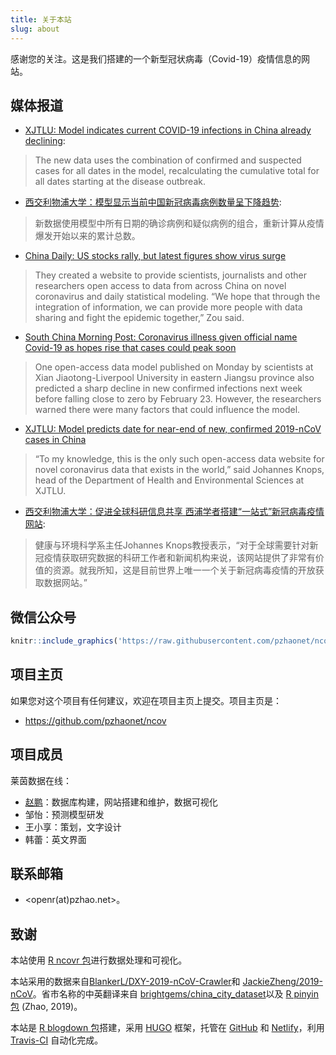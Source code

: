```yaml
---
title: 关于本站
slug: about
---
```


感谢您的关注。这是我们搭建的一个新型冠状病毒（Covid-19）疫情信息的网站。

## 媒体报道


- [XJTLU: Model indicates current COVID-19 infections in China already declining](https://www.xjtlu.edu.cn/en/news/2020/02/model-indicates-current-covid-19-infections-in-china-already-declining):

> The new data uses the combination of confirmed and suspected cases for all dates in the model, recalculating the cumulative total for all dates starting at the disease outbreak.

- [西交利物浦大学：模型显示当前中国新冠病毒病例数量呈下降趋势](https://www.xjtlu.edu.cn/zh/news/2020/02/yiqingchengxiajiangqushi):

> 新数据使用模型中所有日期的确诊病例和疑似病例的组合，重新计算从疫情爆发开始以来的累计总数。

- [China Daily: US stocks rally, but latest figures show virus surge](https://www.chinadaily.com.cn/a/202002/13/WS5e457070a310128217277670.html)

> They created a website to provide scientists, journalists and other researchers open access to data from across China on novel coronavirus and daily statistical modeling. "We hope that through the integration of information, we can provide more people with data sharing and fight the epidemic together," Zou said. 

- [South China Morning Post: Coronavirus illness given official name Covid-19 as hopes rise that cases could peak soon](https://www.scmp.com/news/china/society/article/3050090/deadly-coronavirus-renamed-covid-19-hopes-rise-disease-will-peak)

> One open-access data model published on Monday by scientists at Xian Jiaotong-Liverpool University in eastern Jiangsu province also predicted a sharp decline in new confirmed infections next week before falling close to zero by February 23. However, the researchers warned there were many factors that could influence the model.


- [XJTLU: Model predicts date for near-end of new, confirmed 2019-nCoV cases in China](https://www.xjtlu.edu.cn/en/news/2020/02/model-predicts-date-for-near-end-of-new-confirmed-2019-ncov-cases?_ga=2.186199017.1547123512.1581421183-425644583.1571043854)

> “To my knowledge, this is the only such open-access data website for novel coronavirus data that exists in the world,” said Johannes Knops, head of the Department of Health and Environmental Sciences at XJTLU.

- [西交利物浦大学：促进全球科研信息共享 西浦学者搭建“一站式”新冠病毒疫情网站](https://www.xjtlu.edu.cn/zh/news/2020/02/xinguanbingduxinxiwangzhan):

> 健康与环境科学系主任Johannes Knops教授表示，“对于全球需要针对新冠疫情获取研究数据的科研工作者和新闻机构来说，该网站提供了非常有价值的资源。就我所知，这是目前世界上唯一一个关于新冠病毒疫情的开放获取数据网站。”


## 微信公众号

```r
knitr::include_graphics('https://raw.githubusercontent.com/pzhaonet/ncov/master/static/wechat.jpg')
```

## 项目主页

如果您对这个项目有任何建议，欢迎在项目主页上提交。项目主页是：

- <https://github.com/pzhaonet/ncov>

## 项目成员

莱茵数据在线：

- [赵鹏](https://pzhaonet.github.io/xuer/)：数据库构建，网站搭建和维护，数据可视化
- 邹怡：预测模型研发
- 王小享：策划，文字设计
- 韩蕾：英文界面

## 联系邮箱

- <openr(at)pzhao.net>。


## 致谢

本站使用 [R ncovr 包](https://github.com/pzhaonet/ncovr)进行数据处理和可视化。

本站采用的数据来自[BlankerL/DXY-2019-nCoV-Crawler](https://github.com/BlankerL/DXY-2019-nCoV-Crawler)和 [JackieZheng/2019-nCoV](https://github.com/JackieZheng/2019-nCoV)。省市名称的中英翻译来自 [brightgems/china_city_dataset](https://github.com/brightgems/china_city_dataset)以及 [R pinyin 包](https://CRAN.R-project.org/package=pinyin) (Zhao, 2019)。

本站是 [R blogdown 包](https://bookdown.org/yihui/blogdown/)搭建，采用 [HUGO](https://gohugo.io/) 框架，托管在 [GitHub](http://github.com/) 和 [Netlify](https://www.netlify.com/)，利用 [Travis-CI](https://travis-ci.org/) 自动化完成。
